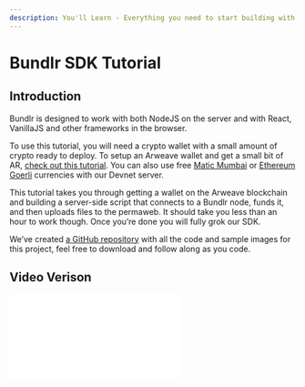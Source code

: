 ```yaml
---
description: You'll Learn - Everything you need to start building with Bundlr + NodeJS
---
```



# Bundlr SDK Tutorial

## Introduction

Bundlr is designed to work with both NodeJS on the server and with React, VanillaJS and other frameworks in the browser.

To use this tutorial, you will need a crypto wallet with a small amount of crypto ready to deploy. To setup an Arweave wallet and get a small bit of AR, [check out this tutorial](./get-arweave-wallet). You can also use free [Matic Mumbai](https://faucet.polygon.technology/) or [Ethereum Goerli](https://goerlifaucet.com/) currencies with our Devnet server.

This tutorial takes you through getting a wallet on the Arweave blockchain and building a server-side script that connects to a Bundlr node, funds it, and then uploads files to the permaweb. It should take you less than an hour to work though. Once you’re done you will fully grok our SDK.

We’ve created [a GitHub repository](https://github.com/Bundlr-Network/bundlr-basics) with all the code and sample images for this project, feel free to download and follow along as you code.

## Video Verison

<div
	className="video"
	style={{
		position: "relative",
		paddingBottom: "56.25%" /* 16:9 */,
		paddingTop: 25,
		height: 0,
	}}
>
	<iframe
		style={{
			position: "absolute",
			top: 0,
			left: 0,
			width: "100%",
			height: "100%",
		}}
		src={`https://www.youtube.com/embed/Wxfyd0veaEc`}
		frameBorder="0"
	/>
</div>

## Installing The SDK

These examples use NodeJS, an open-source server environment that allows you to use JavaScript to create applications. If you haven’t done so already, start by installing NodeJS. It’s totally free and [can be found here](https://nodejs.org/). Many coding tutorials require NodeJS so there’s a good chance you have it already installed. If you’re not sure, run

```console
node -v
```

from your command prompt. If you get a version number like "v16.14.0" back, you’re good to go. Otherwise, run the installer.

Next, create a new directory and cd into it.

```console
mkdir bundlr-basics
cd bundlr-basics
```

And then install the SDK.
using npm:

```console
npm install @bundlr-network/client
```

or using yarn:

```console
yarn add @bundlr-network/client
```

When you use npm or yarn to install the SDK, it will create a file titled `package.json` in your root directory. Open up that file and add `"type" : "module"` to the beginning, allowing you to use ES6 module imports.

A final version of the package.json is as follows

```json
{
	"type": "module",
	"dependencies": {
		"@bundlr-network/client": "^0.9.0"
	}
}
```

Finally, run the following in your command prompt to create a new JavaScript file, then fire up your code editor of choice. All of the code you write will go into this file, and remember if you get lost you can see [a completed version in GitHub](https://github.com/Bundlr-Network/bundlr-basics/blob/master/bundlr-basics.js).

```console
touch bundlr-basics.js
```

## Connecting To A Node

First up is importing your private key and using it to securely connect to a Bundlr node.

If you followed along with the [previous tutorial](/hands-on/tutorials/arweave-wallet) and created an Arweave wallet, take the json file you downloaded and drag it to this project directory. If you’re using a wallet from another blockchain, you will need that wallet’s private key. Regardless of the wallet you use, be very careful with the private key. Make sure not to show it to anyone, and not to upload it to GitHub.

The following code imports the Bundlr SDK, loads your private key, connects to a Bundlr node, and then prints your wallet’s address.

```js
import Bundlr from "@bundlr-network/client";
import fs from "fs";

// Change this line to match the name of the private key file
// you downloaded from https://faucet.arweave.net/.
// Physically move your key file from the download directory to the
// project directory that holds this JS file.
const privateKey = "";

const jwk = JSON.parse(fs.readFileSync(privateKey).toString());

const bundlr = new Bundlr("http://node1.bundlr.network", "arweave", jwk);

// Print your wallet address
console.log(`wallet address = ${bundlr.address}`);
```

Paste the above code into the `bundlr-basics.js` file you created and then run it by typing `node bundlr-basics.js` in your command line. If it successfully prints your wallet address, you’re good to go.

## Get Funded Balance

When you fund a node, you fund that one specific node. Your balance exists there and there only, not on other nodes. At present there are two nodes (http://node1.bundlr.network and http://node2.bundlr.network), you are welcome to use either one.

Regardless of which node you use, your data will still be stored on the same Arweave blockchain.

The function `bundlr.getLoadedBalance()` returns your wallet’s balance on that node in atomic units. You can convert that into an easy to read format using `bundlr.utils.fromAtomic(atomicBalance)`.

<Callout type="info" emoji="ℹ️">
	Atomic units refer to the smallest possible unit of a given currency. In Ethereum,
	atomic units are called Wei, and they represent the smallest unit of Ether. Similar to
	how 1 dollar can be broken down into 100 cents, 1 Ether can be broken down into 10^18
	Wei. In Solana, atomic units are called Lamports, 1 SOL can be broken down into 10^9
	Lamports.
</Callout>

```js
// Get loaded balance in atomic units
const atomicBalance = await bundlr.getLoadedBalance();
console.log(`node balance (atomic units) = ${atomicBalance}`);

// Convert balance to an easier to read format
const convertedBalance = bundlr.utils.fromAtomic(atomicBalance);
console.log(`node balance (converted) = ${convertedBalance}`);
```

Again, return to your command line and run the code again by typing `node bundlr-basics.js`. As you have yet to fund a node, the results should show a balance of 0.

## Getting Upload Price

The 0.02 AR you received for free in the [previous tutorial](01-get-an-arweave-wallet.md) will go pretty far. This next code block shows how to check the price to upload 1 megabyte of data. The function `bundlr.getPrice(numBytes)` returns the price in atomic units to upload the specified number of bytes. Since 1 megabyte is 1048576 bytes, we check that number. As with before, we convert the result from atomic units to make it easier to understand.

At the time these docs were written, it costs $0.000339323387 USD to upload 1 Megabyte of data.

```js
// Check the price to upload 1MG of data
// The function accepts a number of bytes, so to check the price of
// 1MG, you'll need to check the price of 1,048,576 bytes.
const dataSizeToCheck = 1048576;
const price1MGAtomic = await bundlr.getPrice(dataSizeToCheck);

// To ensure accuracy when performing mathematical operations
// on fractional numbers in JavaScript, it is common to use atomic units.
// This is a way to represent a floating point (decimal) number using non-decimal notation.
// Once we have the value in atomic units, we can convert it into something easier to read.
const price1MGConverted = bundlr.utils.fromAtomic(price1MGAtomic);
console.log(`Uploading 1MG to Bundlr costs $${price1MGConverted}`);
```

A common use-case is to check the cost to upload a file based on its size.

```js
import Bundlr from "@bundlr-network/client";
import { statSync } from "fs";

const bundlr = new Bundlr("https://node1.bundlr.network", "solana", myPrivateKey);
await bundlr.ready();

const pathToFile = "./llama.png";
const { size } = statSync(pathToFile);
const price = await bundlr.getPrice(size);
```

## Funding A Node

This next code block funds the node with enough to cover a full megabyte of data. In your projects, you’re welcome to fund once for all files that will be uploaded or do lazy funding where you only fund enough for each file as needed.

The choice as to which funding technique to use depends both on your project and the currency you’re using. When funding with AR, it can take upwards of 40 minutes before the balance shows up. MATIC and SOL generally post much faster, usually < 10s.

Assuming you’re following along using the free AR you got for setting up your wallet, you may need to take a break after funding. Go grab some tea, take a walk, and stretch your legs, when you come back your balance will have posted.

You’ll know the balance has been posted when the code you wrote earlier in "Get balance" returns a number greater than 0.

```js
// Fund the node, give it enough so you can upload a full MG
try {
	// response = {
	//  id, // the txID of the fund transfer
	//  quantity, // how much is being transferred
	//  reward, // the amount taken by the network as a fee
	//  target, // the address the funds were sent to
	// };
	const response = await bundlr.fund(price1MGAtomic);
	console.log(
		`Funding successful txID=${response.id} amount funded=${response.quantity}`,
	);
} catch (e) {
	console.log("Error funding node ", e);
}
```

You can also lazy-fund a node where you check the cost to upload each file first and then only transfer the exact cost for that file. This works best with currencies like MATIC, ETH and SOL whose balances post (almost) instantly.

```js
import Bundlr from "@bundlr-network/client";
import * as fs from "fs";

const bundlr = new Bundlr.default("https://node1.bundlr.network", "matic", myPrivateKey);

const pathToFile = "./llama.png";
const { size } = await fs.promises.stat(pathToFile);
const price = await bundlr.getPrice(size);
await bundlr.fund(price);

const { id } = await bundlr.uploadFile(pathToFile);
console.log(`${pathToFile} --> Uploaded to https://arweave.net/${id}`);
```

## Withdrawing Funds

Funds deposited into a node can be easily withdrawn at any time. The function `bundlr.withdrawBalance(amountInAtomicUnits)` accepts an amount (in atomic units) to withdraw and returns a response object that includes transaction id, requested amount, network fees and final cost.

In the code below, we check our funded balance and then withdraw it all.

```js
try {
	// 400 - something went wrong
	// response.data  = "Not enough balance for requested withdrawal"

	// 200 - Ok
	// response.data = {
	//     requested, // the requested amount,
	//     fee,       // the reward required by the network (network fee)
	//     final,     // total cost to your account (requested + fee)
	//     tx_id,     // the ID of the withdrawal transaction
	// }
	// 1. Get current balance
	const curBalance = await bundlr.getLoadedBalance();
	// 2. Withdraw all
	const response = await bundlr.withdrawBalance(curBalance);

	console.log(
		`Funds withdrawn txID=${response.data.tx_id} amount requested=${response.data.requested}`,
	);
} catch (e) {
	console.log("Error funding node ", e);
}
```

## Uploading Data

If it can be reduced to 1s and 0s, you can upload it via Bundlr to Arweave. The function `bundlr.upload(data)` uploads any data passed to it. Use this for projects like blockchain games where you might need to store data about a player’s character stats on the blockchain.

```js
// Upload data
// If it can be reduced to 1s and 0s, you can store it via Bundlr.
const dataToUpload = "Hello world ... where the llamas at?";
try {
	const response = await bundlr.upload(dataToUpload); // Returns an axios response
	console.log(`Data uploaded ==> https://arweave.net/${response.id}`);
} catch (e) {
	console.log("Error uploading file ", e);
}
```

## Uploading A File

If you’re following along with [the GitHub repository](https://github.com/Bundlr-Network/bundlr-basics/blob/master/scripts/bundlr-basics.js), you may have noticed a file called `large_llama.png`. This next code block shows how to upload that file to the Arweve permaweb using Bundlr. You are welcome to swap out this file for anything else you may want to upload, but remember the permaweb is permanent. Once uploaded, you can’t delete it. Be very careful to not upload anything private or personal.

Upload a file using the function `bundlr.uploadFile(pathToFile+fileName)`, this returns a Promise that once resolved contains the transaction ID used when uploading. That transaction ID then combines with `https://arweave.net/` to create a perma-URL pointing to your file.

You can check out my llama here https://arweave.net/CO9EpX0lekJEfXUOeXncUmMuG8eEp5WJHXl9U9yZUYA

```js
// Upload a file
// Practice uploading with this lovely llama, or use any file you own.
// You've got 1MG of data paid for, so choose whatever you want.
// BUT ... REMEMBER ... You CAN'T DELETE THE FILE ONCE UPLOADED, SO BE CAREFUL! :)
const fileToUpload = "large_llama.png";
try {
	const response = await bundlr.uploadFile("./" + fileToUpload); // Returns an axios response
	console.log(`File uploaded ==> https://arweave.net/${response.id}`);
} catch (e) {
	console.log("Error uploading file ", e);
}
```

## Uploading A Folder

In addition to uploading arbitrary data and single files, you can batch upload an entire folder of files all at once. This is perfect for NFT projects that might want to upload thousands of files in one go. The function `bundlr.uploadFolder(pathToFolder+folderName)` accepts a path to a folder and then uploads all files in that folder.

While previous functions returned an URL pointing directly to a file, `bundlr.uploadFolder(pathToFolder+folderName)` returns a manifest ID you can use to determine the URL of the files.

Again using the sample files in GitHub, the code below uploads five additional llama pictures all contained in the folder titled "llama_folder". The images are named sequentially 1.png to 5.png.

:::note
It is NOT necessary to follow any specific naming convention for your files, feel free to name them as you wish.
:::

```js
// Upload an entire folder
// More llamas for you to upload ... or change to your own files
// Upload some NFTs, your vacation photos or your band's latest album.
const folderToUpload = "llama_folder";
try {
	const response = await bundlr.uploadFolder("./" + folderToUpload, {
		indexFile: "", // optional index file (file the user will load when accessing the manifest)
		batchSize: 50, //number of items to upload at once
		keepDeleted: false, // whether to keep now deleted items from previous uploads
	}); //returns the manifest ID

	console.log(`Files uploaded ==> Manifest Id = ${response.id}`);
} catch (e) {
	console.log("Error uploading file ", e);
}
```

After running code, it returns output similar to (your manifest ID will differ):

```
Files uploaded ==> Manifest Id = B5lWpjakdcVtyHNHhXwvc1RBEgENfD_8YA7ANKofwSw
```

To generate links to each of your images you have two options.

1. Append the original file name to the end of the link. Meaning the link to the first image (1.png) would become: `https://arweave.net/B5lWpjakdcVtyHNHhXwvc1RBEgENfD_8YA7ANKofwSw/1.png`. (https://arweave.net/manifest-id/original-file-name)
2. Access the files using their direct URLs.
   After a successful folder upload, two files are written to your local project directory `llama_folder-manifest.csv` and `llama_folder-manifest.json`. Both files contain the same data, here’s my llama_folder-manifest.json.

![llama-folder](/img/code-assets/llama-folder-manifest.png)

Both of these files contain a list of the files uploaded and their unique transaction ID. Again returning back to my first file `1.png`, it can be accessed directly via https://arweave.net/x9v9NpQCAacTadzLJJ6H1vNttoy03rcBgJwbLGitNzQ

The `bundlr.uploadFolder()` function takes one required parameter pointing to the folder to be uploaded along with three optional parameters.

1. indexFile: The name of an index file also included in the folder you upload. If provided, this index file will load when a user requests `https://arweave.net/manifest-id`
2. batchSize: The number of files to upload at once.
3. keepDeleted: Whether to keep now deleted items from previous uploads. When you upload a folder, the files names are indexed and saved. If you then re-upload that same folder, Bundlr will only upload new files added since the previous upload. This helps prevent uploading the same files over and over. In the case where you delete files from your source directory, this flag tells Bundlr whether to keep those deleted files in the index or remove them.

## Conclusion

Cool, cool, cool. Great job making it this far. If you want to challenge yourself and take this code a bit further, there are lots of small projects you could build on top. Things like:

1. A command-line journal: Write from terminal and save your thoughts to the permaweb.
2. Vacation photo archive: Pick your best trip photos, create an index page, upload the entire folder and share with your friends and family.
3. Kids’ sports memories: Move your favorite sports moments from your crowded phone to a home on the permaweb that your kids can view and enjoy forever. Upload from the command line and then build a simple UI to track them.

And most importantly, make sure to share what you build.

We can’t wait to see it! LFB (Let’s F\*\*\*ing Bundle!)
